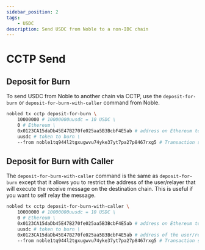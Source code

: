 ```yaml
---
sidebar_position: 2
tags: 
    - USDC
description: Send USDC from Noble to a non-IBC chain
---
```


# CCTP Send

## Deposit for Burn

To send USDC from Noble to another chain via CCTP, use the `deposit-for-burn` or `deposit-for-burn-with-caller` command from Noble.

```bash
nobled tx cctp deposit-for-burn \
    10000000 # 10000000uusdc = 10 USDC \
    0 # Ethereum \
    0x0123CA15daDb45E47B270fe025aa5B3BcbF4E5ab # address on Ethereum to receive the USDC \
    uusdc # token to burn \
    --from noble1tq944l2tgxugwvu74yke37yt7pa27p8467rxg5 # Transaction signer
```

## Deposit for Burn with Caller

The `deposit-for-burn-with-caller` command is the same as `deposit-for-burn` except that it allows you to restrict the address of the user/relayer that will execute the receive message on the destination chain. This is useful if you want to self relay the message.

```bash
nobled tx cctp deposit-for-burn-with-caller \
    10000000 # 10000000uusdc = 10 USDC \
    0 # Ethereum \
    0x0123CA15daDb45E47B270fe025aa5B3BcbF4E5ab # address on Ethereum to receive the USDC \
    uusdc # token to burn \
    0x0123CA15daDb45E47B270fe025aa5B3BcbF4E5ab # address of the user/relayer that will execute the receive message on the destination chain \
    --from noble1tq944l2tgxugwvu74yke37yt7pa27p8467rxg5 # Transaction signer
```
